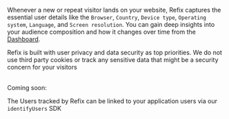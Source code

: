 Whenever a new or repeat visitor lands on your website, Refix captures the essential user details like the `Browser`, `Country`, `Device type`, `Operating system`, `Language`, and `Screen resolution`.
You can gain deep insights into your audience composition and how it changes over time from the [Dashboard](/dashboard/overview).

Refix is built with user privacy and data security as top priorities. We do not use third party cookies or track any sensitive data that might be a security concern for your visitors

<br />

<Note>
Coming soon:

The Users tracked by Refix  can be linked to your application users via our `identifyUsers` SDK 
</Note>



